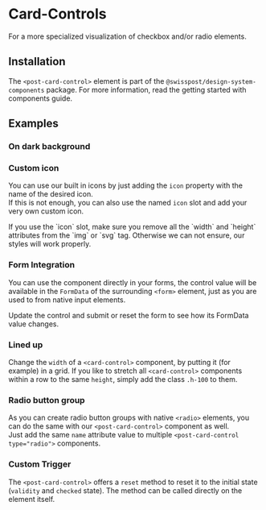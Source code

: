 
<Meta of={CardControlStories} />

# Card-Controls
<p className="lead">For a more specialized visualization of checkbox and/or radio elements.</p>

<Canvas of={CardControlStories.Default} />
<Controls of={CardControlStories.Default} />

## Installation

The `<post-card-control>` element is part of the `@swisspost/design-system-components` package. For more information, read the
<LinkTo kind="getting-started-components" story="docs">getting started with components guide</LinkTo>.

## Examples

### On dark background

<Canvas of={CardControlStories.DarkBackground}/>

<div className="hide-col-default">
  <Controls of={CardControlStories.DarkBackground} />
</div>

### Custom icon

You can use our built in icons by just adding the `icon` property with the name of the desired icon.<br/>
If this is not enough, you can also use the named `icon` slot and add your very own custom icon.

<div className="alert alert-md alert-info">If you use the `icon` slot, make sure you remove all the `width` and `height` attributes from the `img` or `svg` tag. Otherwise we can not ensure, our styles will work properly.</div>

<Canvas of={CardControlStories.CustomIcon} />

### Form Integration

You can use the component directly in your forms, the control value will be available in the `FormData` of the surrounding `<form>` element, just as you are used to from native input elements.

<p className="alert alert-info">Update the control and submit or reset the form to see how its FormData value changes.</p>
<Canvas of={CardControlStories.FormIntegration} />
<div className="hide-col-default">
  <Controls of={CardControlStories.FormIntegration} />
</div>

### Lined up

Change the `width` of a `<card-control>` component, by putting it (for example) in a grid.
If you like to stretch all `<card-control>` components within a row to the same `height`, simply add the class `.h-100` to them.

<Canvas of={CardControlStories.LinedUp} />
<div className="hide-col-default">
  <Controls of={CardControlStories.LinedUp} />
</div>

### Radio button group

As you can create radio button groups with native `<radio>` elements, you can do the same with our `<post-card-control>` component as well.<br/>
Just add the same `name` attribute value to multiple `<post-card-control type="radio">` components.

<Canvas of={CardControlStories.RadioGroup} />

### Custom Trigger
The `<post-card-control>` offers a `reset` method to reset it to the initial state (`validity` and `checked` state).
The method can be called directly on the element itself.

<Source
  code={SampleCardControlMethods}
  language="typescript"
/>
